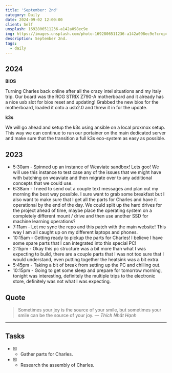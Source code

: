 ```yaml
---
title: 'September: 2nd'
category: Daily
date: 2024-09-02 12:00:00
client: Self
unsplash: 1692806511236-a142a098ec9e
img: https://images.unsplash.com/photo-1692806511236-a142a098ec9e?crop=entropy&cs=srgb&fm=jpg&ixid=MnwzNjM5Nzd8MHwxfHJhbmRvbXx8fHx8fHx8fDE2ODE3NDg2ODY&ixlib=rb-4.0.3&q=85
description: September 2nd. 
tags:
  - daily
---
```



## 2024

**BIOS**

Turning Charles back online after all the crazy intel situations and my Italy trip.
Our board was the ROG STRIX Z790-A motherboard and it already has a nice usb slot for bios reset and updating!
Grabbed the new bios for the motherboard, loaded it onto a usb2.0 and threw it in for the update.

**k3s**

We will go ahead and setup the k3s using ansible on a local proxmox setup.
This way we can continue to run our portainer on the main dedicated server and make sure that the transition a full k3s eco-system as easy as possible.


## 2023
- 5:30am - Spinned up an instance of Weaviate sandbox! Lets goo! We will use this instance to test case any of the issues that we might have with batching on weaviate and then migrate over to any additional concepts that we could use. 
- 6:38am - I need to send out a couple text messages and plan out my morning the best way possible. I sure want to grab some breakfast but I also want to make sure that I get all the parts for Charles and have it operational by the end of the day. We could split up the hard drives for the project ahead of time, maybe place the operating system on a completely different mount / drive and then use another SSD for machine learning operations?
- 7:11am - Let me sync the repo and this patch with the main website! This way I am all caught up on my different laptops and phones.
- 10:15am - Getting ready to pickup the parts for Charles! I believe I have some spare parts that I can integrated into this special PC!
- 2:15pm - Okay this pc structure was a bit more than what I was expecting to build, there are a couple parts that I was not too sure that I would understand, even putting together the heatsink was a bit extra.
- 5:45pm - Taking a bit of break from setting up the PC and chilling out.
- 10:15pm - Going to get some sleep and prepare for tomorrow morning, tonight was interesting, definitely the multiple trips to the electronic store, definitely was not what I was expecting. 

## Quote

> Sometimes your joy is the source of your smile, but sometimes your smile can be the source of your joy.
> — <cite>Thích Nhất Hạnh</cite>

---

## Tasks

- [x] - Gather parts for Charles.
- [x] - Research the assembly of Charles.